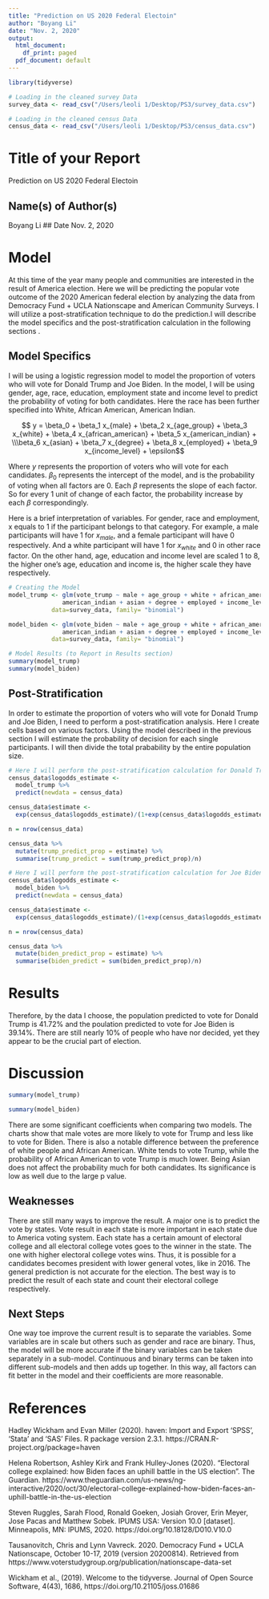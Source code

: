 ```yaml
---
title: "Prediction on US 2020 Federal Electoin"
author: "Boyang Li"
date: "Nov. 2, 2020"
output:
  html_document:
    df_print: paged
  pdf_document: default
---
```


```r
library(tidyverse)

# Loading in the cleaned survey Data
survey_data <- read_csv("/Users/leoli 1/Desktop/PS3/survey_data.csv")

# Loading in the cleaned census Data
census_data <- read_csv("/Users/leoli 1/Desktop/PS3/census_data.csv")

```

# Title of your Report

Prediction on US 2020 Federal Electoin

## Name(s) of Author(s) 
Boyang Li
## Date
Nov. 2, 2020

# Model

At this time of the year many people and communities are interested in the result of America election. Here we will be predicting the popular vote outcome of the 2020 American federal election by analyzing the data from Democracy Fund + UCLA Nationscape and American Community Surveys. I will utilize a post-stratification technique to do the prediction.I will describe the model specifics and the post-stratification calculation in the following sections .


## Model Specifics
I will be using a logistic regression model to model the proportion of voters who will vote for Donald Trump and Joe Biden. In the model, I will be using gender, age, race, education, employment state and income level to predict the probability of voting for both candidates. Here the race has been further specified into White, African American, American Indian. 

$$ y = \beta_0 + \beta_1 x_{male} + \beta_2 x_{age_group} + \beta_3 x_{white} + \beta_4 x_{african_american} + \beta_5 x_{american_indian} + \\\beta_6 x_{asian}  + \beta_7 x_{degree} + \beta_8 x_{employed} + \beta_9 x_{income_level}  + \epsilon$$

Where $y$ represents the proportion of voters who will vote for each candidates. $\beta_0$ represents the intercept of the model, and is the probability of voting when all factors are 0. Each $\beta$ represents the slope of each factor. So for every 1 unit of change of each factor, the probability increase by each $\beta$ correspondingly. 

Here is a brief interpretation of variables. For gender, race and employment, x equals to 1 if the participant belongs to that category. For example, a male participants will have 1 for $x_{male}$, and a female participant will have 0 respectively. And a white participant will have 1 for $x_{white}$ and 0 in other race factor. On the other hand, age, education and income level are scaled 1 to 8, the higher one's age, education and income is, the higher scale they have respectively. 

```r

# Creating the Model
model_trump <- glm(vote_trump ~ male + age_group + white + african_american + 
               american_indian + asian + degree + employed + income_level, 
            data=survey_data, family= "binomial")

model_biden <- glm(vote_biden ~ male + age_group + white + african_american + 
               american_indian + asian + degree + employed + income_level, 
            data=survey_data, family= "binomial")

# Model Results (to Report in Results section)
summary(model_trump)
summary(model_biden)

```

## Post-Stratification 

In order to estimate the proportion of voters who will vote for Donald Trump and Joe Biden, I need to perform a post-stratification analysis. Here I create cells based on various factors. Using the model described in the previous section I will estimate the probability of decision for each single participants. I will then divide the total prabability by the entire population size. 

```r

# Here I will perform the post-stratification calculation for Donald Trump
census_data$logodds_estimate <-
  model_trump %>%
  predict(newdata = census_data)

census_data$estimate <-
  exp(census_data$logodds_estimate)/(1+exp(census_data$logodds_estimate))

n = nrow(census_data)

census_data %>%
  mutate(trump_predict_prop = estimate) %>%
  summarise(trump_predict = sum(trump_predict_prop)/n)

```

```r

# Here I will perform the post-stratification calculation for Joe Biden
census_data$logodds_estimate <-
  model_biden %>%
  predict(newdata = census_data)

census_data$estimate <-
  exp(census_data$logodds_estimate)/(1+exp(census_data$logodds_estimate))

n = nrow(census_data)

census_data %>%
  mutate(biden_predict_prop = estimate) %>%
  summarise(biden_predict = sum(biden_predict_prop)/n)

```

# Results

Therefore, by the data I choose, the population predicted to vote for Donald Trump is 41.72% and the poulation predicted to vote for Joe Biden is 39.14%. There are still nearly 10% of people who have nor decided, yet they appear to be the crucial part of election. 

# Discussion

```r
summary(model_trump)
```

```r
summary(model_biden)
```

There are some significant coefficients when comparing two models. The charts show that male votes are more likely to vote for Trump and less like to vote for Biden. There is also a notable difference between the preference of white people and African American. White tends to vote Trump, while the probability of African American to vote Trump is much lower. Being Asian does not affect the probability much for both candidates. Its significance is low as well due to the large p value. 

## Weaknesses

There are still many ways to improve the result. A major one is to predict the vote by states. Vote result in each state is more important in each state due to America voting system. Each state has a certain amount of electoral college and all electoral college votes goes to the winner in the state. The one with higher electoral college votes wins. Thus, it is possible for a candidates becomes president with lower general votes, like in 2016. The general prediction is not accurate for the election. The best way is to predict the result of each state and count their electoral college respectively. 

## Next Steps

One way toe improve the current result is to separate the variables. Some variables are in scale but others such as gender and race are binary. Thus, the model will be more accurate if the binary variables can be taken separately in a sub-model. Continuous and binary terms can be taken into different sub-models and then adds up together. In this way, all factors can fit better in the model and their coefficients are more reasonable. 


# References

Hadley Wickham and Evan Miller (2020). haven: Import and Export 'SPSS', 'Stata' and
  'SAS' Files. R package version 2.3.1. https://CRAN.R-project.org/package=haven

Helena Robertson, Ashley Kirk and Frank Hulley-Jones (2020). "Electoral college explained: how Biden faces an uphill battle in the US election". The Guardian. https://www.theguardian.com/us-news/ng-interactive/2020/oct/30/electoral-college-explained-how-biden-faces-an-uphill-battle-in-the-us-election

Steven Ruggles, Sarah Flood, Ronald Goeken, Josiah Grover, Erin Meyer, Jose Pacas and Matthew Sobek. IPUMS USA: Version 10.0 [dataset]. Minneapolis, MN: IPUMS, 2020. https://doi.org/10.18128/D010.V10.0

Tausanovitch, Chris and Lynn Vavreck. 2020. Democracy Fund + UCLA Nationscape, October 10-17, 2019 (version 20200814). Retrieved from https://www.voterstudygroup.org/publication/nationscape-data-set

Wickham et al., (2019). Welcome to the tidyverse. Journal of Open Source Software,
  4(43), 1686, https://doi.org/10.21105/joss.01686


